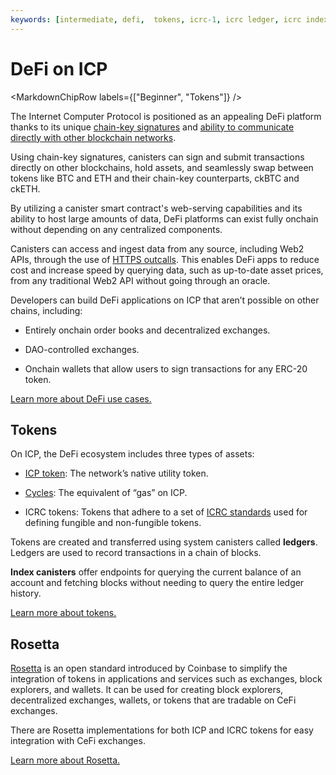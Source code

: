 ```yaml
---
keywords: [intermediate, defi,  tokens, icrc-1, icrc ledger, icrc index]
---
```



# DeFi on ICP

<MarkdownChipRow labels={["Beginner", "Tokens"]} />

The Internet Computer Protocol is positioned as an appealing DeFi platform thanks to its unique [chain-key signatures](https://learn.internetcomputer.org/hc/en-us/articles/34209486239252-Chain-Key-Cryptography) and [ability to communicate directly with other blockchain networks](/docs/building-apps/chain-fusion/overview).

Using chain-key signatures, canisters can sign and submit transactions directly on other blockchains, hold assets, and seamlessly swap between tokens like BTC and ETH and their chain-key counterparts, ckBTC and ckETH.

By utilizing a canister smart contract's web-serving capabilities and its ability to host large amounts of data, DeFi platforms can exist fully onchain without depending on any centralized components.

Canisters can access and ingest data from any source, including Web2 APIs, through the use of [HTTPS outcalls](/docs/building-apps/network-features/using-http/https-outcalls/overview). This enables DeFi apps to reduce cost and increase speed by querying data, such as up-to-date asset prices, from any traditional Web2 API without going through an oracle.

Developers can build DeFi applications on ICP that aren’t possible on other chains, including:

- Entirely onchain order books and decentralized exchanges.

- DAO-controlled exchanges.

- Onchain wallets that allow users to sign transactions for any ERC-20 token.

[Learn more about DeFi use cases.](/defi)

## Tokens

On ICP, the DeFi ecosystem includes three types of assets:

- [ICP token](/docs/building-apps/getting-started/tokens-and-cycles): The network’s native utility token.

- [Cycles](/docs/building-apps/getting-started/tokens-and-cycles): The equivalent of “gas” on ICP.

- ICRC tokens: Tokens that adhere to a set of [ICRC standards](/docs/defi/token-standards/) used for defining fungible and non-fungible tokens.

Tokens are created and transferred using system canisters called **ledgers**. Ledgers are used to record transactions in a chain of blocks.

**Index canisters** offer endpoints for querying the current balance of an account and fetching blocks without needing to query the entire ledger history.

[Learn more about tokens.](/docs/defi/create)

## Rosetta

[Rosetta](https://www.rosetta-api.org/) is an open standard introduced by Coinbase to simplify the integration of tokens in applications and services such as exchanges, block explorers, and wallets. It can be used for creating block explorers, decentralized exchanges, wallets, or tokens that are tradable on CeFi exchanges.

There are Rosetta implementations for both ICP and ICRC tokens for easy integration with CeFi exchanges.

[Learn more about Rosetta.](/docs/defi/rosetta/icp_rosetta/)
